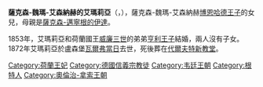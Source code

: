 {{Multiple issues|
{{Expand language|1=en|time=2021-02-02T08:51:29+00:00}}
{{Unreferenced|time=2021-02-02T08:51:29+00:00}}
}}
{{Infobox noble
| name         = 薩克森-魏瑪-艾森納赫的艾瑪莉亞
| image        = AmaliaSaxeWeimarEisenach.jpg
| birth_date   = {{birth date|1830|3|20|df=y}}
| birth_place  = [[根特|根特]]
| death_date   = {{death date and age|1872|5|1|1830|3|20|df=y}}
| death_place  = [[瓦爾弗當日|瓦爾弗當日]]
| burial_place = [[新教堂_(代尔夫特)|代爾夫特新教堂]]
| noble family = [[韋廷王朝|韋廷王朝]]
| father       = [[薩克森-魏瑪-艾森納赫的博恩哈德|薩克森-魏瑪-艾森納赫的博恩哈德]]
| mother       = [[薩克森-邁寧根的伊達|薩克森-邁寧根的伊達]]
| religion     = [[信義宗|信義宗]]
}}
'''薩克森-魏瑪-艾森納赫的艾瑪莉亞'''（{{lang-de|Amalia von Sachsen-Weimar-Eisenach}}，{{bd|1830年|3月20日|1872年|5月1日}}），薩克森-魏瑪-艾森納赫[[薩克森-魏瑪-艾森納赫的博恩哈德|博恩哈德王子]]的女兒，母親是[[薩克森-邁寧根的伊達|薩克森-邁寧根的伊達]]。

1853年，艾瑪莉亞和荷蘭國王[[威廉三世_(尼德兰)|威廉三世]]的弟弟[[亨利王子_(荷兰)|亨利王子]]結婚，兩人沒有子女。1872年艾瑪莉亞於盧森堡[[瓦爾弗當日|瓦爾弗當日]]去世，死後葬在[[新教堂_(代尔夫特)|代爾夫特新教堂]]。

[[Category:荷蘭王妃|Category:荷蘭王妃]]
[[Category:德國信義宗教徒|Category:德國信義宗教徒]]
[[Category:韦廷王朝|Category:韦廷王朝]]
[[Category:根特人|Category:根特人]]
[[Category:奧倫治-拿索王朝|Category:奧倫治-拿索王朝]]